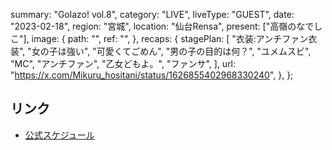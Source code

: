   summary: "Golazo! vol.8",
  category: "LIVE",
  liveType: "GUEST",
  date: "2023-02-18",
  region: "宮城",
  location: "仙台Rensa",
  present: ["高嶺のなでしこ"],
  image: {
    path: "",
    ref: "",
  },
  recaps: {
    stagePlan: [
      "衣装:アンチファン衣装",
      "女の子は強い",
      "可愛くてごめん",
      "男の子の目的は何？",
      "ユメムスビ",
      "MC",
      "アンチファン",
      "乙女どもよ。",
      "ファンサ",
    ],
    url: "https://x.com/Mikuru_hositani/status/1626855402968330240",
  },
};

## リンク

- [公式スケジュール](https://takanenonadeshiko.jp/?p=655)
